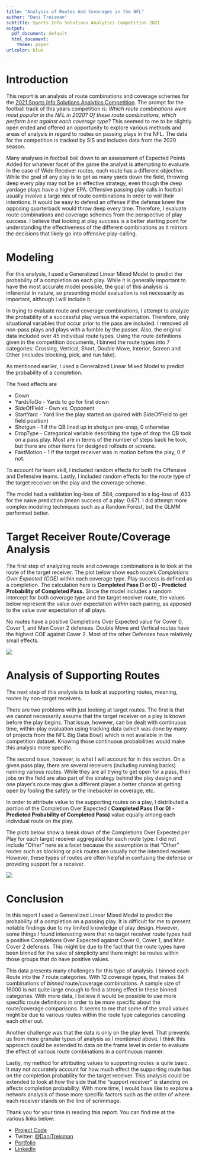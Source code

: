 ```yaml
---
title: "Analysis of Routes And Coverages in the NFL"
author: "Dani Treisman"
subtitle: Sports Info Solutions Analytics Competition 2021
output:
  pdf_document: default
  html_document:
    theme: paper
urlcolor: blue
---
```


# Introduction

This report is an analysis of route combinations and coverage schemes for the [2021 Sports Info Solutions Analytics Competition](https://www.sportsinfosolutions.com/sports-info-solutions-to-host-2nd-annual-sports-analytics-challenge-to-raise-money-for-the-boys-and-girls-clubs-of-america/). The prompt for the football track of this years competition is: *Which route combinations were most popular in the NFL in 2020? Of these route combinations, which perform best against each coverage type?* This seemed to me to be slightly open ended and offered an opportunity to explore various methods and areas of analysis in regard to routes on passing plays in the NFL. The data for the competition is tracked by SIS and includes data from the 2020 season.

Many analyses in football boil down to an assessment of Expected Points Added for whatever facet of the game the analyst is attempting to evaluate. In the case of Wide Receiver routes, each route has a different objective. While the goal of any play is to get as many yards down the field, throwing deep every play may not be an effective strategy, even though the deep yardage plays have a higher EPA. Offensive passing play calls in football usually involve a large mix of route combinations in order to veil their intentions. It would be easy to defend an offense if the defense knew the opposing quarterback would throw deep every time. Therefore, I evaluate route combinations and coverage schemes from the perspective of play success. I believe that looking at play success is a better starting point for understanding the effectiveness of the different combinations as it mirrors the decisions that likely go into offensive play-calling.

# Modeling

For this analysis, I used a Generalized Linear Mixed Model to predict the probability of a completion on each play. While it is generally important to have the most accurate model possible, the goal of this analysis is inferential in nature, so presenting model evaluation is not necessarily as important, although I will include it.

In trying to evaluate route and coverage combinations, I attempt to analyze the probability of a successful play versus the expectation. Therefore, only situational variables that occur prior to the pass are included. I removed all non-pass plays and plays with a fumble by the passer. Also, the original data included over 45 individual route types. Using the route definitions given in the competition documents, I binned the route types into 7 categories: Crossing, Vertical, Short, Double Move, Interior, Screen and Other (includes blocking, pick, and run fake).

As mentioned earlier, I used a Generalized Linear Mixed Model to predict the probability of a completion.

The fixed effects are

-   Down
-   YardsToGo - Yards to go for first down
-   SideOfField - Own vs. Opponent
-   StartYard - Yard line the play started on (paired with SideOfField to get field position)
-   Shotgun - 1 if the QB lined up in shotgun pre-snap, 0 otherwise
-   DropType - Categorical variable describing the type of drop the QB took on a pass play. Most are in terms of the number of steps back he took, but there are other items for designed rollouts or screens.
-   FastMotion - 1 if the target receiver was in motion before the play, 0 if not.

To account for team skill, I included random effects for both the Offensive and Defensive teams. Lastly, I included random effects for the route type of the target receiver on the play and the coverage scheme.

The model had a validation log-loss of .584, compared to a log-loss of .633 for the naive prediction (mean success of a play: 0.67). I did attempt more complex modeling techniques such as a Random Forest, but the GLMM performed better.

# Target Receiver Route/Coverage Analysis

The first step of analyzing route and coverage combinations is to look at the route of the target receiver. The plot below show each route's *Completions Over Expected (COE)* within each coverage type. Play success is defined as a completion. The calculation here is **Completed Pass (1 or 0) - Predicted Probability of Completed Pass.** Since the model includes a random intercept for both coverage type and the target receiver route, the values below represent the value over expectation *within* each pairing, as apposed to the value over expectation of all plays.

No routes have a positive Completions Over Expected value for Cover 0, Cover 1, and Man Cover 2 defenses. Double Move and Vertical routes have the highest COE against Cover 2. Most of the other Defenses have relatively small effects.

![](targetroutes_by_coverage.png)

# Analysis of Supporting Routes

The next step of this analysis is to look at supporting routes, meaning, routes by non-target receivers.

There are two problems with just looking at target routes. The first is that we cannot necessarily assume that the target receiver on a play is known before the play begins. That issue, however, can be dealt with continuous time, within-play evaluation using tracking data (which was done by many of projects from the NFL Big Data Bowl) which is not available in the competition dataset. Knowing those continuous probabilities would make this analysis more specific.

The second issue, however, is what I will account for in this section. On a given pass play, there are several receivers (including running backs) running various routes. While they are all trying to get open for a pass, their jobs on the field are also part of the strategy behind the play design and one player's route may give a different player a better chance at getting open by fooling the safety or the linebacker in coverage, etc.

In order to attribute value to the supporting routes on a play, I distributed a portion of the Completion Over Expected ( **Completed Pass (1 or 0) - Predicted Probability of Completed Pass)** value equally among each individual route on the play.

The plots below show a break down of the Completions Over Expected per Play for each target receiver aggregated for each route type. I did not include "Other" here as a facet because the assumption is that "Other" routes such as blocking or pick routes are usually not the intended receiver. However, these types of routes are often helpful in confusing the defense or providing support for a receiver.

![](supportingroutes_by_target.png)

# Conclusion

In this report I used a Generalized Linear Mixed Model to predict the probability of a completion on a passing play. It is difficult for me to present notable findings due to my limited knowledge of play design. However, some things I found interesting were that no target receiver route types had a positive Completions Over Expected against Cover 0, Cover 1, and Man Cover 2 defenses. This might be due to the fact that the route types have been binned for the sake of simplicity and there might be routes within those groups that do have positive values.

This data presents many challenges for this type of analysis. I binned each Route into the 7 route categories. With 12 coverage types, that makes 84 combinations of *binned* route/coverage combinations. A sample size of 16000 is not quite large enough to find a strong effect in these binned categories. With more data, I believe it would be possible to use more specific route definitions in order to be more specific about the route/coverage comparisons. It seems to me that some of the small values might be due to various routes within the route type categories canceling each other out.

Another challenge was that the data is only on the play level. That prevents us from more granular types of analysis as I mentioned above. I think this approach could be extended to data on the frame level in order to evaluate the effect of various route combinations in a continuous manner.

Lastly, my method for attributing values to supporting routes is quite basic. It may not accurately account for how much effect the supporting route has on the completion probability for the target receiver. This analysis could be extended to look at how the side that the "support receiver" is standing on affects completion probability. With more time, I would have like to explore a network analysis of those more specific factors such as the order of where each receiver stands on the line of scrimmage.

Thank you for your time in reading this report. You can find me at the various links below:

-   [Project Code](https://github.com/dtreisman/SISAnalyticsChallenge2021)
-   Twitter: [\@DaniTreisman](https://twitter.com/DaniTreisman)
-   [Portfolio](https://dtreisman.github.io/Portfolio/)
-   [LinkedIn](https://www.linkedin.com/in/dani-treisman/)
